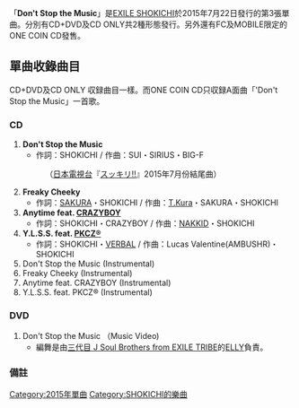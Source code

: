 
{{Infobox Single 
| Name            = Don't Stop the Music
| Artist          = [[SHOKICHI|EXILE SHOKICHI]]
| Album           = 
| A-side          = 
| B-side          = Freaky Cheeky<br/>Anytime feat. CRAZYBOY<br/>Y.L.S.S. feat. PKCZ®
| Released        = 2015年7月22日 
| Format          = 
| Recorded        =  
| Genre           = [[J-POP|J-POP]]、[[嘻哈|嘻哈]]
| Length          = 
| Label           = [[rhythm_zone|rhythm zone]] 
| Writer          = 
| Producer        = 
| Certification   =
| Chart position  = * 週榜第4位（[[Oricon公信榜|Oricon公信榜]]）<ref>[http://www.oricon.co.jp/rank/js/w/2015-08-03/  【オリコン】2015年08月03日付 ランキング]2015年9月3日閲覧</ref>
| Last single     = [[The_One_(EXILE_SHOKICHI單曲)|The One]]<br/>（2014年）
| This single     = '''Don't Stop the Music'''<br/>（2015年）
| Next single     = [[IGNITION|IGNITION]]<br/>（2015年）
| Misc            =
}}
「'''Don't Stop the Music'''」是[[SHOKICHI|EXILE SHOKICHI]]於2015年7月22日發行的第3張單曲。分別有CD+DVD及CD ONLY共2種形態發行。另外還有FC及MOBILE限定的ONE COIN CD發售。

== 單曲收錄曲目 ==
CD+DVD及CD ONLY 収録曲目一樣。而ONE COIN CD只収録A面曲「'Don't Stop the Music」一首歌。
=== CD ===
# '''Don't Stop the Music'''
#* 作詞：SHOKICHI / 作曲：SUI・SIRIUS・BIG-F
#: （[[日本電視台|日本電視台]]『[[スッキリ!!|スッキリ!!]]』2015年7月份結尾曲）
# '''Freaky Cheeky'''
#* 作詞：[[SAKURA_(歌手)|SAKURA]]・SHOKICHI / 作曲：[[T.Kura|T.Kura]]・SAKURA・SHOKICHI
# '''Anytime feat. [[ELLY|CRAZYBOY]]'''
#* 作詞：SHOKICHI・CRAZYBOY / 作曲：[[NAKKID|NAKKID]]・SHOKICHI
# '''Y.L.S.S. feat. [[PKCZ|PKCZ®]]'''
#* 作詞：SHOKICHI・[[VERBAL|VERBAL]] / 作曲：Lucas Valentine(AMBUSHR)・SHOKICHI
# Don't Stop the Music (Instrumental)
# Freaky Cheeky (Instrumental)
# Anytime feat. CRAZYBOY (Instrumental)
# Y.L.S.S. feat. PKCZ® (Instrumental)


=== DVD ===
# Don't Stop the Music （Music Video)
#* 編舞是由[[J_Soul_Brothers|三代目 J Soul Brothers from EXILE TRIBE]]的[[ELLY|ELLY]]負責。

=== 備註 ===
{{Reflist}}

{{Song-stub}}
[[Category:2015年單曲|Category:2015年單曲]]
[[Category:SHOKICHI的樂曲|Category:SHOKICHI的樂曲]]